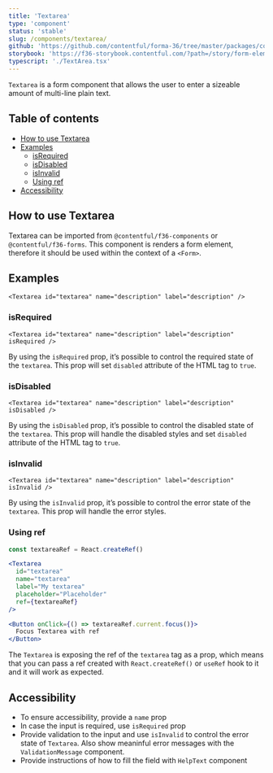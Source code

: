 ```yaml
---
title: 'Textarea'
type: 'component'
status: 'stable'
slug: /components/textarea/
github: 'https://github.com/contentful/forma-36/tree/master/packages/components/forms/src/textarea'
storybook: 'https://f36-storybook.contentful.com/?path=/story/form-elements-textarea--basic'
typescript: './TextArea.tsx'
---
```


`Textarea` is a form component that allows the user to enter a sizeable amount of multi-line plain text.

## Table of contents

- [How to use Textarea](#how-to-use-textarea)
- [Examples](#examples)
  - [isRequired](#isrequired)
  - [isDisabled](#isdisabled)
  - [isInvalid](#isinvalid)
  - [Using ref](#using-ref)
- [Accessibility](#accessibility)

## How to use Textarea

Textarea can be imported from `@contentful/f36-components` or `@contentful/f36-forms`.
This component is renders a form element, therefore it should be used within the context of a `<Form>`.

## Examples

```tsx
<Textarea id="textarea" name="description" label="description" />
```

### isRequired

```tsx
<Textarea id="textarea" name="description" label="description" isRequired />
```

By using the `isRequired` prop, it’s possible to control the required state of the `textarea`.
This prop will set `disabled` attribute of the HTML tag to `true`.

### isDisabled

```tsx
<Textarea id="textarea" name="description" label="description" isDisabled />
```

By using the `isDisabled` prop, it’s possible to control the disabled state of the `textarea`.
This prop will handle the disabled styles and set `disabled` attribute of the HTML tag to `true`.

### isInvalid

```tsx
<Textarea id="textarea" name="description" label="description" isInvalid />
```

By using the `isInvalid` prop, it’s possible to control the error state of the `textarea`.
This prop will handle the error styles.

### Using ref

```jsx static=true
const textareaRef = React.createRef()

<Textarea
  id="textarea"
  name="textarea"
  label="My textarea"
  placeholder="Placeholder"
  ref={textareaRef}
/>

<Button onClick={() => textareaRef.current.focus()}>
  Focus Textarea with ref
</Button>
```

The `Textarea` is exposing the ref of the `textarea` tag as a prop,
which means that you can pass a ref created with `React.createRef()` or `useRef` hook to it and it will work as expected.

## Accessibility

- To ensure accessibility, provide a `name` prop
- In case the input is required, use `isRequired` prop
- Provide validation to the input and use `isInvalid` to control the error state of `Textarea`. Also show meaninful error messages with the `ValidationMessage` component.
- Provide instructions of how to fill the field with `HelpText` component
